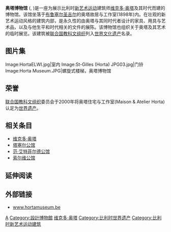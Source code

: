 {{世界文化遗产概要表
| site_img = Hortamuseum.tif
| site_img_capt = 奥塔住宅与工作室
| site_img_width = 275px
| zh_name = 建筑师维克多·奥塔-{}-的主要城市建筑（布鲁塞尔）
| en_name = Major Town Houses of the Architect Victor Horta (Brussels)
| fr_name = Habitations majeures de l'architecte Victor Horta (Bruxelles)
| country = {{BEL}}
| Region = 欧洲和北美地区
| criterion_c = (i)(ii)(iv)
| rg_year = 2000
| ex_rg_year = 
| remarks = 
| org_url = http://whc.unesco.org/en/list/1005
| map_img = Image:Map of brussels in belgium.PNG
| map_img_width = 275px
}}


'''奥塔博物馆''' ({{lang-fr|Musée Horta}}, {{lang-nl|Hortamuseum}})是一座为展示比利时[[新艺术运动|新艺术运动]]建筑师[[维克多·奥塔|维克多·奥塔]]及其时代而建的博物馆。该馆坐落于[[布鲁塞尔|布鲁塞尔]][[圣吉尔|圣吉尔]]的奥塔故居与工作室(1898年)内。在壮观的新艺术运动风格的建筑内部，是永久性的由奥塔与其同时代者设计的家具、用具与艺术品，以及与他生平和时代相关的文件的展陈。该博物馆也组织关于奥塔及其艺术的临时展览。该建筑被[[联合国教科文组织|联合国教科文组织]]列入[[世界文化遗产|世界文化遗产]]名录。


== 图片集 ==

<gallery perrow=3>
Image:HortaELWI.jpg|室内
Image:St-Gilles (Horta) JPG03.jpg|门铃
Image:Horta Museum.JPG|螺旋式楼梯，奥塔博物馆
</gallery>

== 荣誉 ==

[[联合国教科文组织|联合国教科文组织]]委员会于2000年将奥塔住宅与工作室(Maison & Atelier Horta)认定为[[世界遗产|世界遗产]]。

{{cquote|这四座主要的城镇房屋——[[塔塞尔公馆|塔塞尔公馆]](Hôtel Tassel)，[[索尔维公馆|索尔维公馆]](Hôtel Solvay)，[[范·艾特菲尔德公馆|范·艾特菲尔德公馆]]（Hôtel van Eetvelde），以及'''奥塔住宅与工作室'''(Maison & Atelier Horta) ——位于布鲁塞尔，由新艺术运动早期发起者之一的建筑师[[维克多·奥塔|维克多·奥塔]]设计，是19世纪末建筑中最引人注目的先锋作品。这些以其开放的设计，光线的散播，装饰刻线与建筑结构极其出色的结合为特征的作品代表了风格上的革命。}}

== 相关条目 ==
* [[维克多·奥塔|维克多·奥塔]]
* [[塔塞尔公馆|塔塞尔公馆]]
* [[范·艾特菲尔德公馆|范·艾特菲尔德公馆]]
* [[索尔维公馆|索尔维公馆]]

== 延伸阅读 ==
{{cite book | last = Aubry | first = Françoise | title = The Horta Museum, Saint-Gilles, Brussels | publisher = Ludion | location = Gent | year = 2001 | OCLC = 50212858 }}

== 外部链接 ==
{{commonscat|Victor Horta Museum}}

*[http://www.hortamuseum.be www.hortamuseum.be]{{Wayback|url=http://www.hortamuseum.be/ |date=20120113033226 }}
{{比利时世界遗产}}

[[Category:布鲁塞尔博物馆|A]]
[[Category:設計博物館|Category:設計博物館]]
[[Category:维克多·奥塔|]]
[[Category:比利时世界遗产|Category:比利时世界遗产]]
[[Category:比利时新艺术运动建筑|Category:比利时新艺术运动建筑]]